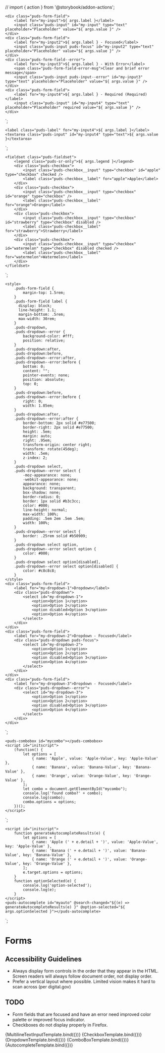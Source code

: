 // import { action } from '@storybook/addon-actions';

<Meta title="Components/Form" component="Forms" />

    <div class="puds-form-field">
        <label for="my-input">${ args.label }</label>
        <input class="puds-input" id="my-input" type="text" placeholder="Placeholder" value="${ args.value }" />
    </div>
    <div class="puds-form-field">
        <label for="my-input2">${ args.label } - Focused</label>
        <input class="puds-input puds-focus" id="my-input2" type="text" placeholder="Placeholder" value="${ args.value }" />
    </div>
    <div class="puds-form-field--error">
        <label for="my-input3">${ args.label } - With Error</label>
        <span class="puds-form-field-error-msg">Clear and brief error message</span>
        <input class="puds-input puds-input--error" id="my-input3" type="text" placeholder="Placeholder" value="${ args.value }" />
    </div>
    <div class="puds-form-field">
        <label for="my-input4">${ args.label } - Required (Required)</label>
        <input class="puds-input" id="my-input4" type="text" placeholder="Placeholder" required value="${ args.value }" />
    </div>
`;

    <label class="puds-label" for="my-input4">${ args.label }</label>
    <textarea class="puds-input" id="my-input4" type="text">${ args.value }</textarea>
`;

    <fieldset class="puds-fieldset">
        <legend class="puds-sr-only">${ args.legend }</legend>
        <div class="puds-checkbox">
            <input class="puds-checkbox__input" type="checkbox" id="apple" type="checkbox" checked />
            <label class="puds-checkbox__label" for="apple">Apple</label>
        </div>
        <div class="puds-checkbox">
            <input class="puds-checkbox__input" type="checkbox" id="orange" type="checkbox" />
            <label class="puds-checkbox__label" for="orange">Orange</label>
        </div>
        <div class="puds-checkbox">
            <input class="puds-checkbox__input" type="checkbox" id="strawberry" type="checkbox" disabled />
            <label class="puds-checkbox__label" for="strawberry">Strawberry</label>
        </div>
        <div class="puds-checkbox">
            <input class="puds-checkbox__input" type="checkbox" id="watermelon" type="checkbox" disabled checked />
            <label class="puds-checkbox__label" for="watermelon">Watermelon</label>
        </div>
    </fieldset>
`;

    <style>
        .puds-form-field {
            margin-top: 1.5rem;
        }
        .puds-form-field label {
          display: block;
          line-height: 1.1;
          margin-bottom: .5rem;
          max-width: 30rem;    
        }
        .puds-dropdown,
        .puds-dropdown--error {
            background-color: #fff;
            position: relative;
        }
        .puds-dropdown:after, 
        .puds-dropdown:before,
        .puds-dropdown--error:after,
        .puds-dropdown--error:before {
            bottom: 0;
            content: "";
            pointer-events: none;
            position: absolute;
            top: 0;
        }
        .puds-dropdown:before,
        .puds-dropdown--error:before {
            right: 0;
            width: 1.85em;
        }
        .puds-dropdown:after,
        .puds-dropdown--error:after {
            border-bottom: 2px solid #e77500;
            border-right: 2px solid #e77500;
            height: .5em;
            margin: auto;
            right: .95em;
            transform-origin: center right;
            transform: rotate(45deg);
            width: .5em;
            z-index: 2;
        }
        .puds-dropdown select,
        .puds-dropdown--error select {
            -moz-appearance: none;
            -webkit-appearance: none;
            appearance: none;
            background: transparent;
            box-shadow: none;
            border-radius: 0;
            border: 1px solid #b3c3cc;
            color: #000;
            line-height: normal;
            max-width: 100%;
            padding: .5em 2em .5em .5em;
            width: 100%;
        }
        .puds-dropdown--error select {
            border: .25rem solid #b50909;
        }
        .puds-dropdown select option,
        .puds-dropdown--error select option {
            color: #000;
        }
        .puds-dropdown select option[disabled],
        .puds-dropdown--error select option[disabled] {
            color: #c8c8c8;
        }
    </style>
    <div class="puds-form-field">
        <label for="my-dropdown-1">Dropdown</label>
        <div class="puds-dropdown">
            <select id="my-dropdown-1">
                <option>Option 1</option>
                <option>Option 2</option>
                <option disabled>Option 3</option>
                <option>Option 4</option>
            </select>
        </div>
    </div>
    <div class="puds-form-field">
        <label for="my-dropdown-2">Dropdown - Focused</label>
        <div class="puds-dropdown puds-focus">
            <select id="my-dropdown-2">
                <option>Option 1</option>
                <option>Option 2</option>
                <option disabled>Option 3</option>
                <option>Option 4</option>
            </select>
        </div>
    </div>
    <div class="puds-form-field">
        <label for="my-dropdown-3">Dropdown - Focused</label>
        <div class="puds-dropdown--error">
            <select id="my-dropdown-3">
                <option>Option 1</option>
                <option>Option 2</option>
                <option disabled>Option 3</option>
                <option>Option 4</option>
            </select>
        </div>
    </div>    
`;

    <puds-combobox id="mycombo"></puds-combobox>
    <script id="initscript">
        (function() {
            let options = [
                { name: 'Apple', value: 'Apple-Value', key: 'Apple-Value' },
                { name: 'Banana', value: 'Banana-Value', key: 'Banana-Value' },
                { name: 'Orange', value: 'Orange-Value', key: 'Orange-Value' },
            ];
            let combo = document.getElementById("mycombo");
            console.log('found combo?' + combo);
            console.log(combo);
            combo.options = options;            
        })();
    </script>
`;

    <script id="initscript">
        function generateAutocompleteResults(e) {
            let options = [
                { name: 'Apple (' + e.detail + ')', value: 'Apple-Value', key: 'Apple-Value' },
                { name: 'Banana (' + e.detail + ')', value: 'Banana-Value', key: 'Banana-Value' },
                { name: 'Orange (' + e.detail + ')', value: 'Orange-Value', key: 'Orange-Value' },
            ];
            e.target.options = options;
        }
        function optionSelected(e) {
            console.log('option-selected');
            console.log(e);
        }
    </script>
    <puds-autocomplete id="myauto" @search-changed="${(e) => generateAutocompleteResults(e) }" @option-selected="${ args.optionSelected }"></puds-autocomplete>
`;

# Forms

## Accessibility Guidelines

* Always display form controls in the order that they appear in the HTML.  Screen readers will always follow document 
  order, not display order.
* Prefer a vertical layout where possible.  Limited vision makes it hard to scan across (per digital.gov)

## TODO

* Form fields that are focused and have an error need improved color palette or improved focus indicator.
* Checkboxes do not display properly in Firefox.

<Canvas>
    <Story name="Multiline Text" args={{
        label: "Label",
        value: ""
    }}>
      {MultilineTextInputTemplate.bind({})}
    </Story>
</Canvas>

<Canvas>
    <Story name="Checkbox" args={{
        legend: "Types of Fruit"
    }}>
      {CheckboxTemplate.bind({})}
    </Story>
</Canvas>

<Canvas>
    <Story name="Dropdown" args={{
        legend: "Types of Fruit"
    }}>
      {DropdownTemplate.bind({})}
    </Story>
</Canvas>

<Canvas>
    <Story name="ComboBox" args={{
        legend: "Types of Fruit"
    }}>
      {ComboBoxTemplate.bind({})}
    </Story>
</Canvas>

<Canvas>
    <Story name="Autocomplete" args={{
        legend: "Types of Fruit"
    }}>
      {AutocompleteTemplate.bind({})}
    </Story>
</Canvas>
